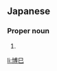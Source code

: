 ==Japanese==
{{ja-kanjitab|ひろ|み|yomi=k}}

===Proper noun===
{{ja-pos|proper|ひろみ}}

# {{given name|male|lang=ja|sort=ひろみ}}

[[li:博巳]]